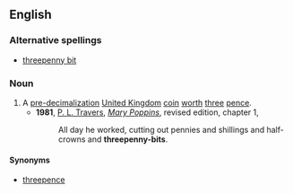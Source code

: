==English==
===Alternative spellings===
*[[threepenny bit]]
===Noun===
{{en-noun|sg=[[threepenny]]-[[bit]]}}
#A [[pre-]][[decimalization]] [[United Kingdom]] [[coin]] [[worth]] [[three]] [[pence]].
#*'''1981''', [[w:P. L. Travers|P. L. Travers]], [[w:Mary Poppins|''Mary Poppins'']], revised edition, chapter 1,
#*:All day he worked, cutting out pennies and shillings and half-crowns and '''threepenny-bits'''.
====Synonyms====
*[[threepence]]